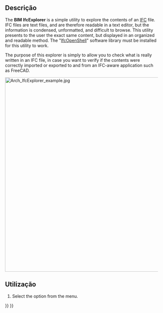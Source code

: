 <languages/>

<div class="mw-translate-fuzzy">
{{Docnav
|[[Arch_Check/pt-br|Verifique]]
|[[Arch_ToggleIfcBrepFlag/pt-br|Comutar a bandeira Brep do IFC]]
|[[Arch_Workbench/pt-br|Arch]]
|IconL=Arch_Check.svg
|IconR=Arch_ToggleIfcBrepFlag.svg
|IconC=Workbench_Arch.svg
}}
</div>

{{GuiCommand
|Name=BIM IfcExplorer
|MenuLocation=Utils → IFC explorer
|Workbenches=[[BIM_Workbench|BIM]]
|SeeAlso=[[Arch_IFC|Arch IFC]]
}}

<span id="Description"></span>
==Descrição==

The '''BIM IfcExplorer''' is a simple utility to explore the contents of an [[Arch_IFC|IFC]] file. IFC files are text files, and are therefore readable in a text editor, but the information is condensed, unformatted, and difficult to browse. This utility presents to the user the exact same content, but displayed in an organized and readable method. The "[[IfcOpenShell|IfcOpenShell]]" software library must be installed for this utility to work.

The purpose of this explorer is simply to allow you to check what is really written in an IFC file, in case you want to verify if the contents were correctly imported or exported to and from an IFC-aware application such as FreeCAD. 

[[Image:Arch IfcExplorer example.jpg|640px]]
{{Caption|IFC Explorer with several properties}}

<span id="Usage"></span>
==Utilização==

# Select the {{MenuCommand|Utils → [[Image:BIM_IfcExplorer.svg|16px]] IFC explorer}} option from the menu.


<div class="mw-translate-fuzzy">
{{Docnav
|[[Arch_Check/pt-br|Verifique]]
|[[Arch_ToggleIfcBrepFlag/pt-br|Comutar a bandeira Brep do IFC]]
|[[Arch_Workbench/pt-br|Arch]]
|IconL=Arch_Check.svg
|IconR=Arch_ToggleIfcBrepFlag.svg
|IconC=Workbench_Arch.svg
}}
</div>

{{BIM_Tools_navi{{#translation:}}}}
{{Userdocnavi{{#translation:}}}}